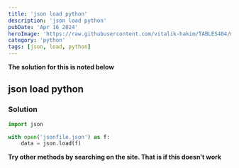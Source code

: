 ```yaml
---
title: 'json load python'
description: 'json load python'
pubDate: 'Apr 16 2024'
heroImage: 'https://raw.githubusercontent.com/vitalik-hakim/TABLES404/main/error_b/python.jpg'
category: 'python'
tags: [json, load, python]
---
```


**The solution for this is noted below**

## json load python

### Solution

```python
import json

with open('jsonfile.json') as f:
	data = json.load(f)
```

**Try other methods by searching on the site. That is if this doesn't work**
